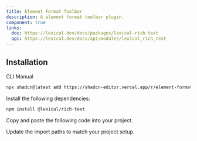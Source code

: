 ```yaml
---
title: Element Format Toolbar
description: A element format toolbar plugin.
component: true
links:
  doc: https://lexical.dev/docs/packages/lexical-rich-text
  api: https://lexical.dev/docs/api/modules/lexical_rich_text
---
```


<ComponentPreview
  name="element-format-toolbar-plugin-demo"
  className="[&_.preview>[data-orientation=vertical]]:sm:max-w-[70%]"
  description="An element format toolbar plugin"
/>

## Installation

<Tabs defaultValue="cli">

<TabsList>
  <TabsTrigger value="cli">CLI</TabsTrigger>
  <TabsTrigger value="manual">Manual</TabsTrigger>
</TabsList>

<TabsContent value="cli">

```bash
npx shadcn@latest add https://shadcn-editor.vercel.app/r/element-format-toolbar-plugin.json
```

</TabsContent>

<TabsContent value="manual">

<Steps>

<Step>Install the following dependencies:</Step>

```bash
npm install @lexical/rich-text
```

<Step>Copy and paste the following code into your project.</Step>

<ComponentSource name="element-format-toolbar-plugin" />

<Step>Update the import paths to match your project setup.</Step>

</Steps>

</TabsContent>

</Tabs>